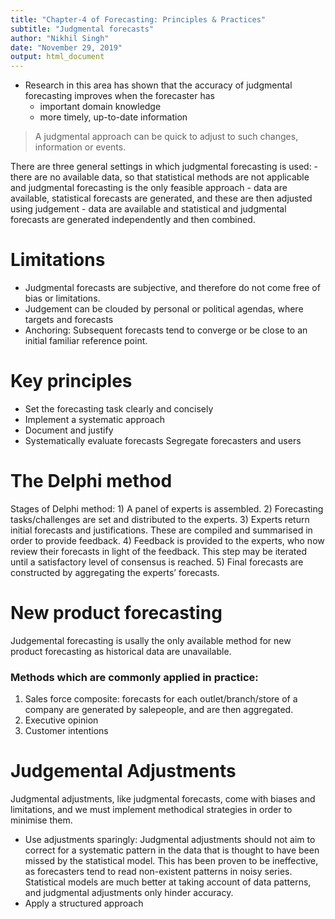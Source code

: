 ```yaml
---
title: "Chapter-4 of Forecasting: Principles & Practices"
subtitle: "Judgmental forecasts"
author: "Nikhil Singh"
date: "November 29, 2019"
output: html_document
---
```


- Research in this area has shown that the accuracy of judgmental forecasting improves when the forecaster has
  - important domain knowledge
  - more timely, up-to-date information

> A judgmental approach can be quick to adjust to such changes, information or events.

There are three general settings in which judgmental forecasting is used:
  - there are no available data, so that statistical methods are not applicable and judgmental forecasting is the only feasible approach
  - data are available, statistical forecasts are generated, and these are then adjusted using judgement
  - data are available and statistical and judgmental forecasts are generated independently and then combined.
  
# Limitations

  - Judgmental forecasts are subjective, and therefore do not come free of bias or limitations.
  - Judgement can be clouded by personal or political agendas, where targets and forecasts
  - Anchoring: Subsequent forecasts tend to converge or be close to an initial familiar reference point.
  
  
# Key principles
  - Set the forecasting task clearly and concisely
  - Implement a systematic approach
  - Document and justify
  - Systematically evaluate forecasts Segregate forecasters and users
  
  
# The Delphi method
Stages of Delphi method:
  1)  A panel of experts is assembled.
  2)  Forecasting tasks/challenges are set and distributed to the experts.
  3)  Experts return initial forecasts and justifications. These are compiled and summarised in order to provide feedback.
  4)  Feedback is provided to the experts, who now review their forecasts in light of the feedback. This step may be iterated until a satisfactory level of consensus is reached.
  5)  Final forecasts are constructed by aggregating the experts' forecasts.
  
# New product forecasting
Judgemental forecasting is usally the only available method for new product forecasting as historical data are unavailable.

### Methods which are commonly applied in practice:
  1)  Sales force composite: forecasts for each outlet/branch/store of a company are generated by salepeople, and are then aggregated.
  2)  Executive opinion
  3)  Customer intentions
  
# Judgemental Adjustments
Judgmental adjustments, like judgmental forecasts, come with biases and limitations, and we must implement methodical strategies in order to minimise them.

  - Use adjustments sparingly: Judgmental adjustments should not aim to correct for a systematic pattern in the data that is thought to have been missed by the statistical model. This has been proven to be ineffective, as forecasters tend to read non-existent patterns in noisy series. Statistical models are much better at taking account of data patterns, and judgmental adjustments only hinder accuracy.
  - Apply a structured approach